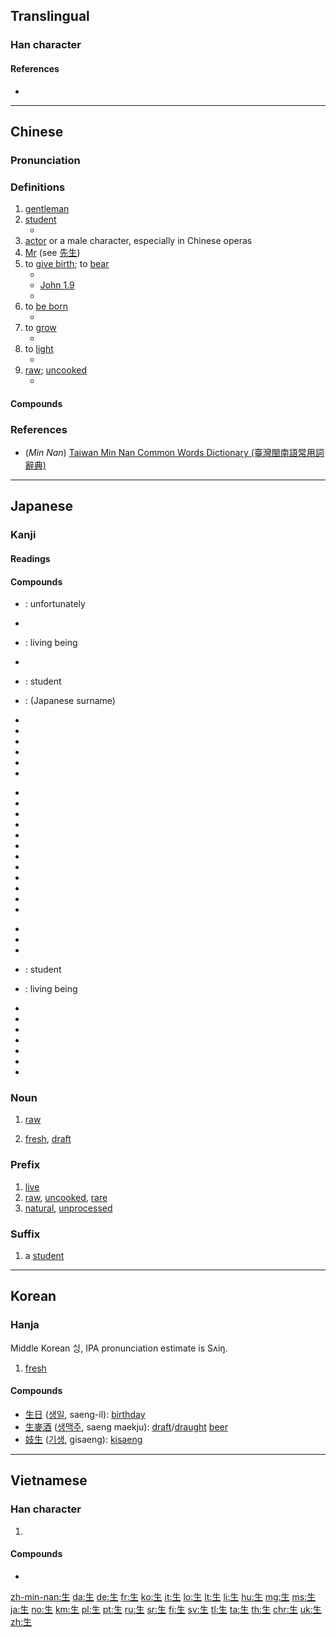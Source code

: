 {{also|主}}
==Translingual==
{{stroke order|type=animate}}
{{stroke order|type=janimate}}
{{Han etyl}}

===Han character===
{{Han char|rn=100|rad=生|as=0|sn=5|four=25100|canj=HQM|ids=⿻𠂉土}}

====References====
* {{Han ref|kx=0754.260|dkj=21670|dj=1162.040|hdz=42575.010|uh=751F|ud=29983|bh=A5CD|bd=42445}}

----

==Chinese==
{{zh-forms}}

===Pronunciation===
{{zh-pron
|m=shēng|ma=y
|c=saang1,sang1
|c_note=saang1 - vernacular, sang1 - colloquial
|h=pfs=sang, sen
|mn=chheⁿ/chhiⁿ/seⁿ/siⁿ/seng
|mn_note=chheⁿ, chhiⁿ, seⁿ, siⁿ - vernacular, seng - literary
|w=1san,1sen
|w_note=1san - vernacular, 1sen - literary
|mc=y
|oc=y
|cat=n,a,adv
}}

===Definitions===
{{zh-hanzi}}

# [[gentleman]]
# [[student]]
#* {{zh-usex|你 作為 全日制 生 必須 定期 上課。|As a full-time student, you should attend classes on a regular basis.}}
# [[actor]] or a male character, especially in Chinese operas
# [[Mr]] (see [[先生]])
# to [[give birth]]; to [[bear]]
#* {{zh-usex|她 妻子 '''生''' 了 一 對 雙胞胎 女孩。|His wife '''gave birth''' to twin girls.}}
#* [http://wordproject.org/multi/bi_en_cn_py.htm John 1.9]
#* {{zh-usex|那 光 是 真 光，照亮 一切 '''生''' 在 世上 的 人。|That was the true Light, which lighteth every man that '''cometh''' into the world.}}
# to [[be born]]
#* {{zh-usex|他 '''生''' 在 中國|He '''is born''' in China}}
# to [[grow]]
#* {{zh-usex|紅豆 '''生''' 南 國|Red berries '''grow''' in southern lands.}}
# to [[light]] {{qualifier|a fire}}
#* {{zh-usex|母親 沒 有 生 爐子。|Mother did not light the stove.}}
# [[raw]]; [[uncooked]]
#* {{zh-usex|我 不 喜歡 在 我 色拉 裡 的 '''生''' 洋蔥。|I do not like '''raw''' onions in my salad.}}

====Compounds====
{{der3
|{{zh-l|生變|tr=shēngbiàn|to occur unexpectedly}}
|{{zh-l|生病|tr=shēngbìng|ill, sick}}
|{{zh-l|生產|tr=shēngchǎn|production}}
|{{zh-l|生詞|tr=shēngcí|a new word that one is not familiar with}}
|{{zh-l|生地|tr=shēngdì|root of the ''[[Rehmannia glutinosa]]'' (Chinese herb)}}
|{{zh-l|生活|tr=shēnghuó|life, existence, livelihood, lifestyle}}
|{{zh-l|生理|tr=shēnglǐ|physiology}}
|{{zh-l|生靈|tr=shēnglíng|the people, the citizenry}}
|{{zh-l|生命|tr=shēngmìng|life, existence}}
|{{zh-l|生氣|tr=shēngqì|angry, upset}}
|{{zh-l|生人|tr=shēngrén|a stranger}}
|{{zh-l|生日|tr=shēngrì|birthday}}
|{{zh-l|生疏|tr=shēngshū|out of practice, rusty, not familiar}}
|{{zh-l|生死|tr=shēngsǐ|life and death, to live and die}}
|{{zh-l|生態|tr=shēngtài|ecology}}
|{{zh-l|生物|tr=shēngwù|living being, organism}}
|{{zh-l|生意|tr=shēngyi|business, trade}}
|{{zh-l|生化|tr=shēnghuà|biochemistry}}
|{{zh-l|衛生|tr=wèishēng|hygienic, hygiene, sanitation, health}}
|{{zh-l|先生|tr=xiānshēng|mister, sir, husband}}
|{{zh-l|生搬硬套}}
|{{zh-l|生動}}
|{{zh-l|生發}}
|{{zh-l|生根}}
|{{zh-l|生活問題}}
|{{zh-l|生火}}
|{{zh-l|生機}}
|{{zh-l|生計}}
|{{zh-l|生絲}}
|{{zh-l|生效}}
|{{zh-l|生長}}
|{{zh-l|生殖}}
|{{zh-l|生字}}
}}

===References===
* (''Min Nan'') [http://twblg.dict.edu.tw/holodict_new/result_detail.jsp?n_no=1852&curpage=3&sample=%E7%94%9F&radiobutton=1&querytarget=1&limit=20&pagenum=8&rowcount=141 Taiwan Min Nan Common Words Dictionary (臺灣閩南語常用詞辭典)]

----

==Japanese==
{{stroke order|strokes=5|type=jbw}}
{{stroke order|type=janimate}}

===Kanji===
{{ja-kanji|grade=1|rs=生00}}

====Readings====
{{ja-readings
|goon=[[しょう]] (shō)
|kanon=[[せい]] (sei)
|toon=[[さん]] (san) {{non-joyo-reading}}
|kun=[[いきる]] ([[生きる]], ikiru), [[いかす]] ([[生かす]], ikasu), [[い.ける]] ([[生ける]], ikeru), [[うむ]] ([[生む]], umu), [[うまれる]] ([[生まれる]], [[生れる]], umareru), [[うまれ]] ([[生まれ]], [[生れ]], umare), [[おう]] ([[生う]], ou), [[はえる]] ([[生える]], haeru), [[はやす]] ([[生やす]], hayasu), [[き]] (ki), [[なま]] (nama), [[なる]] ([[生る]], naru), [[なす]] ([[生す]], nasu), [[むす]] ([[生す]], musu)
|nanori=[[あさ]] (asa), [[い]] (i), [[いき]] (iki), [[いく]] (iku), [[いけ]] (ike), [[うぶ]] (ubu), [[うまい]] (umai), [[え]] (e), [[おい]] (oi), [[ぎゅう]] (gyū), [[くるみ]] (kurumi), [[ごせ]] (gose), [[さ]] (sa), [[じょう]] (jō), [[すぎ]] (sugi), [[そ]] (so), [[そう]] (sō), [[ちる]] (chiru), [[なば]] (naba), [[にう]] (niu), [[にゅう]] (nyū), [[ふ]] (fu), [[み]] (mi), [[もう]] (mō), [[よい]] (yoi), [[りゅう]] (ryū)
}}

====Compounds====
{{der-top|Compounds}}
* {{ja-r|生憎|あいにく}}: unfortunately
* {{ja-r|生身|いきみ}}
* {{ja-r|生物|いきもの}}: living being
* {{ja-r|生花|いけばな}}
* {{ja-r|学生|がくせい}}: student
* {{ja-r|桐生|きりゅう}}: (Japanese surname)
* {{ja-r|生育|せいいく}}
* {{ja-r|生花|せいか}}
* {{ja-r|生家|せいか}}
* {{ja-r|生活|せいかつ}}
* {{ja-r|生還|せいかん}}
* {{ja-r|生気|せいき}}
{{der-mid3}}
* {{ja-r|生計|せいけい}}
* {{ja-r|生後|せいご}}
* {{ja-r|生彩|せいさい}}
* {{ja-r|生殺|せいさつ}}
* {{ja-r|生殺与奪|せいさつ よだつ}}
* {{ja-r|生死|せいし}}
* {{ja-r|生殖|せいしょく}}
* {{ja-r|生新|せいしん}}
* {{ja-r|生成|せいせい}}
* {{ja-r|生鮮|せいせん}}
* {{ja-r|生前|せいぜん}}
* {{ja-r|生存|せいぞん}}
{{der-mid3}}
* {{ja-r|生体|せいたい}}
* {{ja-r|生態|せいたい}}
* {{ja-r|生長|せいちょう}}
* {{ja-r|生徒|せいと}}: student
* {{ja-r|生物|せいぶつ}}: living being
* {{ja-r|生命|せいめい}}
* {{ja-r|生来|せいらい}}
* {{ja-r|生涯|しょうがい}}
* {{ja-r|生者|しょうじゃ}}
* {{ja-r|生者必滅|しょうじゃひつめつ}}
* {{ja-r|生身|しょうじん}}
* {{ja-r|生身|なまみ}}
{{der-bottom}}

===Noun===
{{ja-noun|なま}}

# [[raw]]
#: {{ja-usex|'''生'''卵|'''なま''' たまご|a '''raw''' egg}}
#: {{ja-usex|肉を'''生'''のまま食べると、腹を壊すことがある。|^にく を '''なま''' の まま たべる と、 はら を こわす こと が ある。|You may have a stomachache if you eat '''raw''' meat.}}
# [[fresh]], [[draft]]
#: {{ja-usex|'''生'''クリーム|'''なま''' クリーム|'''fresh''' cream}}
#: {{ja-usex|'''生'''ビール|'''なま''' ビール|'''draft''' beer}}

===Prefix===
{{ja-pos|なま|prefix}}

# [[live]]
# [[raw]], [[uncooked]], [[rare]]
# [[natural]], [[unprocessed]]

===Suffix===
{{ja-pos|せい|suffix}}

# a [[student]]
#: {{ja-usex|中学'''生'''、大学'''生'''、受験'''生'''|ちゅうがく'''せい'''、だいがく'''せい'''、じゅけん'''せい'''|middle-school '''student''', university '''student''', test-taking '''student''' → examin'''ee'''}}

----

==Korean==

===Hanja===
{{ko-hanja|hangeul=생|mr=saeng|y=sayng|eumhun=나다|ehrv=nada|ehmr=nada|ehy=nata}}

Middle Korean ᄉᆡᆼ, IPA pronunciation estimate is Sʌiŋ.

# [[fresh]]

====Compounds====
* [[生日]] ([[생일]], saeng-il): [[birthday]]
* [[生麥酒|生]][[麥酒]] ([[생맥주|생]][[맥주]], saeng maekju): [[draft]]/[[draught]] [[beer]]
* [[妓生]] ([[기생]], gisaeng): [[kisaeng]]

----

==Vietnamese==

===Han character===
{{vi-hantu|[[sinh]], [[sanh]], [[siêng]], [[xênh]], [[xinh]]|rs=生00}}

# {{defn|lang=vi|sort=生00}}

====Compounds====
* {{l|vi|生素|tr=[[sinh tố]]}}

[[Category:CJKV radicals| ]]

[[zh-min-nan:生]]
[[da:生]]
[[de:生]]
[[fr:生]]
[[ko:生]]
[[it:生]]
[[lo:生]]
[[lt:生]]
[[li:生]]
[[hu:生]]
[[mg:生]]
[[ms:生]]
[[ja:生]]
[[no:生]]
[[km:生]]
[[pl:生]]
[[pt:生]]
[[ru:生]]
[[sr:生]]
[[fi:生]]
[[sv:生]]
[[tl:生]]
[[ta:生]]
[[th:生]]
[[chr:生]]
[[uk:生]]
[[zh:生]]